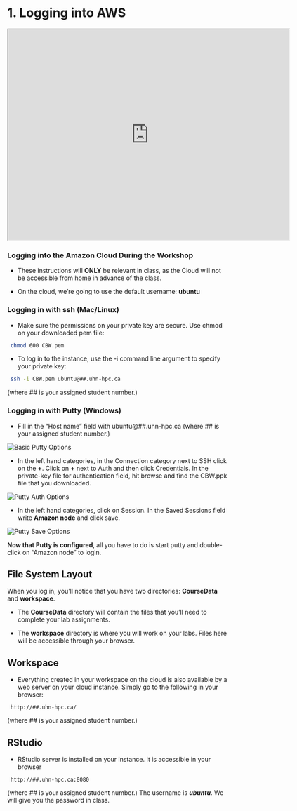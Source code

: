 # 1. Logging into AWS

<iframe src="https://docs.google.com/presentation/d/1fZeCDynJ5iGOZJPlzapa5HI2G5DpxGeQ/preview" width="640" height="480" allow="autoplay"></iframe>  

### Logging into the Amazon Cloud During the Workshop  

* These instructions will **ONLY** be relevant in class, as the Cloud will not be accessible from home in advance of the class.
 
* On the cloud, we're going to use the default username: **ubuntu**
 

### Logging in with ssh (Mac/Linux)

* Make sure the permissions on your private key are secure. Use chmod on your downloaded pem file:

```bash
 chmod 600 CBW.pem
```

* To log in to the instance, use the -i command line argument to specify your private key:

```bash
 ssh -i CBW.pem ubuntu@##.uhn-hpc.ca
```

(where ## is your assigned student number.)

### Logging in with Putty (Windows)

* Fill in the "Host name" field with ubuntu@##.uhn-hpc.ca (where ## is your assigned student number.)
 
<img src="img/Putty_Basic_Options.jpg" alt="Basic Putty Options" class="center">

* In the left hand categories, in the Connection category next to SSH click on the **+**. Click on **+** next to Auth and then click Credentials. In the private-key file for authentication field, hit browse and find the CBW.ppk file that you downloaded.

<img src="img/Putty_Auth_Options.jpg" alt="Putty Auth Options" class="center">

* In the left hand categories, click on Session.  In the Saved Sessions field write **Amazon node** and click save.

<img src="img/Putty_Save_Options.jpg" alt="Putty Save Options" class="center">

**Now that Putty is configured**, all you have to do is start putty and double-click on "Amazon node" to login.


## File System Layout

When you log in, you'll notice that you have two directories: **CourseData** and **workspace**.

* The **CourseData** directory will contain the files that you'll need to complete your lab assignments.

* The **workspace** directory is where you will work on your labs. Files here will be accessible through your browser.

## Workspace

* Everything created in your workspace on the cloud is also available by a web server on your cloud instance.  Simply go to the following in your browser:

```
 http://##.uhn-hpc.ca/
```
(where ## is your assigned student number.)

## RStudio 
* RStudio server is installed on your instance. It is accessible in your browser
```
 http://##.uhn-hpc.ca:8080
```
(where ## is your assigned student number.) The username is ***ubuntu***. We will give you the password in class.
